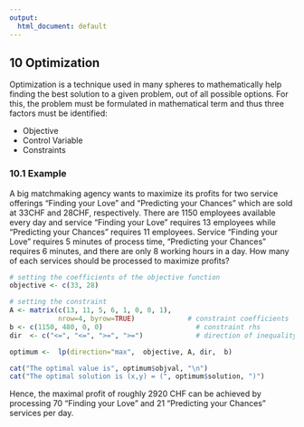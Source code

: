 ---
output:
  html_document: default
---
## 10 Optimization

Optimization is a technique used in many spheres to mathematically help finding the best solution to a given problem, out of all possible options. For this, the problem must be formulated in mathematical term and thus three factors must be identified:

* Objective
* Control Variable
* Constraints

### 10.1 Example

A big matchmaking agency wants to maximize its profits for two service offerings "Finding your Love" and "Predicting your Chances" which are sold at 33CHF and 28CHF, respectively.
There are 1150 employees available every day and service "Finding your Love" requires 13 employees while "Predicting your Chances" requires 11 employees. Service "Finding your Love" requires 5 minutes of process time, "Predicting your Chances" requires 6 minutes, and there are only 8 working hours in a day. 
How many of each services should be processed to maximize profits?

```{r, warning=FALSE, message=FALSE}
# setting the coefficients of the objective function
objective <- c(33, 28)

# setting the constraint 
A <- matrix(c(13, 11, 5, 6, 1, 0, 0, 1),
            nrow=4, byrow=TRUE) 	        # constraint coefficients
b <- c(1150, 480, 0, 0)			              # constraint rhs		
dir  <- c("<=", "<=", ">=", ">=")		      # direction of inequality

optimum <-  lp(direction="max",  objective, A, dir,  b)

cat("The optimal value is", optimum$objval, "\n")
cat("The optimal solution is (x,y) = (", optimum$solution, ")")
```

Hence, the maximal profit of roughly 2920 CHF can be achieved by processing 70 "Finding your Love" and 21 "Predicting your Chances" services per day.